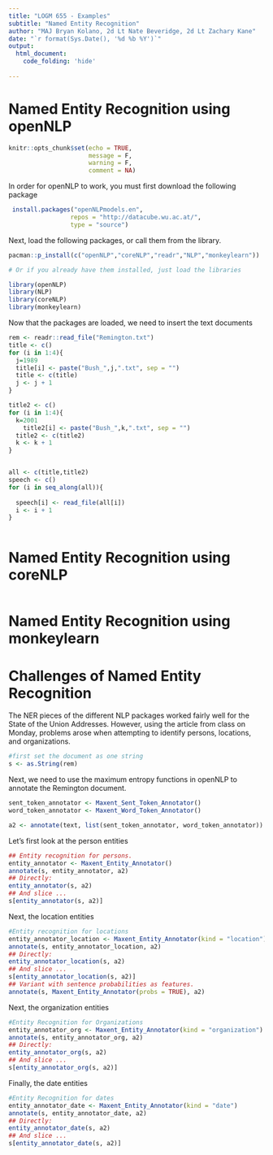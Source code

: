 ```yaml
---
title: "LOGM 655 - Examples"
subtitle: "Named Entity Recognition"
author: "MAJ Bryan Kolano, 2d Lt Nate Beveridge, 2d Lt Zachary Kane"
date: "`r format(Sys.Date(), '%d %b %Y')`"
output: 
  html_document:
    code_folding: 'hide'
    
---
```


# Named Entity Recognition using openNLP
```r
knitr::opts_chunk$set(echo = TRUE,
                      message = F,
                      warning = F, 
                      comment = NA)

```

In order for openNLP to work, you must first download the following package
```r
 install.packages("openNLPmodels.en",
                 repos = "http://datacube.wu.ac.at/",
                 type = "source")
```
Next, load the following packages, or call them from the library.
```r

pacman::p_install(c("openNLP","coreNLP","readr","NLP","monkeylearn"))

# Or if you already have them installed, just load the libraries

library(openNLP)
library(NLP)
library(coreNLP)
library(monkeylearn)
```


Now that the packages are loaded, we need to insert the text documents

```r

rem <- readr::read_file("Remington.txt")
title <- c()
for (i in 1:4){
  j=1989
  title[i] <- paste("Bush_",j,".txt", sep = "")
  title <- c(title)
  j <- j + 1
}

title2 <- c()
for (i in 1:4){
  k=2001
    title2[i] <- paste("Bush_",k,".txt", sep = "")
  title2 <- c(title2)
  k <- k + 1
}


all <- c(title,title2)
speech <- c()
for (i in seq_along(all)){
  
  speech[i] <- read_file(all[i])
  i <- i + 1
}



```



# Named Entity Recognition using coreNLP


```r


```

# Named Entity Recognition using monkeylearn




# Challenges of Named Entity Recognition

The NER pieces of the different NLP packages worked fairly well for the State of the Union Addresses.  However, using the article from class on Monday, problems arose when attempting to identify persons, locations, and organizations.

```r
#first set the document as one string
s <- as.String(rem)

```

Next, we need to use the maximum entropy functions in openNLP to annotate the Remington document.

```r
sent_token_annotator <- Maxent_Sent_Token_Annotator()
word_token_annotator <- Maxent_Word_Token_Annotator()

a2 <- annotate(text, list(sent_token_annotator, word_token_annotator))
```

Let's first look at the person entities
```r
## Entity recognition for persons.
entity_annotator <- Maxent_Entity_Annotator()
annotate(s, entity_annotator, a2)
## Directly:
entity_annotator(s, a2)
## And slice ...
s[entity_annotator(s, a2)]
```

Next, the location entities
```r
#Entity recognition for locations
entity_annotator_location <- Maxent_Entity_Annotator(kind = "location")
annotate(s, entity_annotator_location, a2)
## Directly:
entity_annotator_location(s, a2)
## And slice ...
s[entity_annotator_location(s, a2)]
## Variant with sentence probabilities as features.
annotate(s, Maxent_Entity_Annotator(probs = TRUE), a2)
```

Next, the organization entities
```r
#Entity Recognition for Organizations
entity_annotator_org <- Maxent_Entity_Annotator(kind = "organization")
annotate(s, entity_annotator_org, a2)
## Directly:
entity_annotator_org(s, a2)
## And slice ...
s[entity_annotator_org(s, a2)]
```

Finally, the date entities
```r
#Entity Recognition for dates
entity_annotator_date <- Maxent_Entity_Annotator(kind = "date")
annotate(s, entity_annotator_date, a2)
## Directly:
entity_annotator_date(s, a2)
## And slice ...
s[entity_annotator_date(s, a2)]
```




